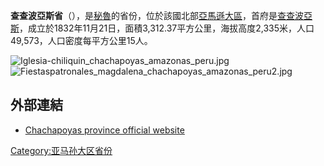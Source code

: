 '''查查波亞斯省'''（{{lang-es|Provincia de Chachapoyas}}），是[[秘魯|秘魯]]的省份，位於該國北部[[亞馬遜大區|亞馬遜大區]]，首府是[[查查波亞斯_(秘魯)|查查波亞斯]]，成立於1832年11月21日，面積3,312.37平方公里，海拔高度2,335米，人口49,573，人口密度每平方公里15人。

[[Image:Iglesia-chiliquin_chachapoyas_amazonas_peru.jpg|thumb]]
[[Image:Fiestaspatronales_magdalena_chachapoyas_amazonas_peru2.jpg|thumb]]

==外部連結==
*[http://www.munichachapoyas.gob.pe Chachapoyas province official website ] {{Wayback|url=http://www.munichachapoyas.gob.pe/ |date=20110720134445 }}

{{coord|6|20|S|77|48|W|region:PE-AMA_type:adm2nd_source:kolossus-ruwiki|display=title}}

{{Authority control}}
{{秘魯省份|state=collapsed}}
{{秘鲁行政区划小作品}}

[[Category:亚马孙大区省份|Category:亚马孙大区省份]]